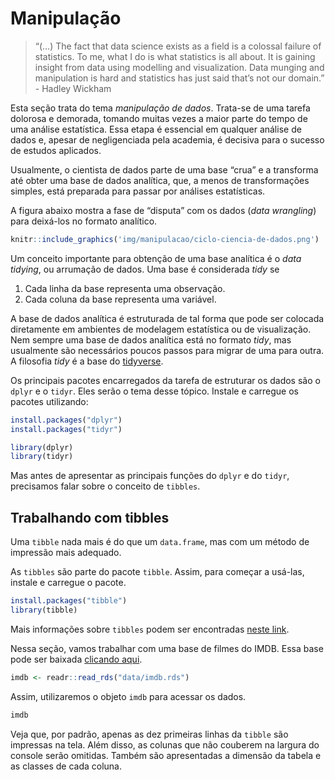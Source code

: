 # Manipulação 


> "(...) The fact that data science exists as a field is a colossal failure of statistics. To me, what I do is what statistics is all about. It is gaining insight from data using modelling and visualization. Data munging and manipulation is hard and statistics has just said that’s not our domain." - Hadley Wickham

Esta seção trata do tema *manipulação de dados*. Trata-se de uma tarefa dolorosa e demorada, tomando muitas vezes a maior parte do tempo de uma análise estatística. Essa etapa é essencial em qualquer análise de dados e, apesar de negligenciada pela academia, é decisiva para o sucesso de estudos aplicados.

Usualmente, o cientista de dados parte de uma base "crua" e a transforma até obter uma base de dados analítica, que, a menos de transformações simples, está preparada para passar por análises estatísticas.

A figura abaixo mostra a fase de "disputa" com os dados (*data wrangling*) para deixá-los no formato analítico.

```{r transform, echo=FALSE, fig.align='center'}
knitr::include_graphics('img/manipulacao/ciclo-ciencia-de-dados.png')
```

Um conceito importante para obtenção de uma base analítica é o *data tidying*, ou arrumação de dados. Uma base é considerada *tidy* se

1. Cada linha da base representa uma observação.
2. Cada coluna da base representa uma variável.

A base de dados analítica é estruturada de tal forma que pode ser colocada diretamente em ambientes de modelagem estatística ou de visualização. Nem sempre uma base de dados analítica está no formato *tidy*, mas usualmente são necessários poucos passos para migrar de uma para outra. A filosofia *tidy* é a base do [tidyverse](https://www.tidyverse.org/).

Os principais pacotes encarregados da tarefa de estruturar os dados são o `dplyr` e o `tidyr`. Eles serão o tema desse tópico. Instale e carregue os pacotes utilizando:

```{r, eval=FALSE}
install.packages("dplyr")
install.packages("tidyr")

library(dplyr)
library(tidyr)
```

Mas antes de apresentar as principais funções do `dplyr` e do `tidyr`, precisamos falar sobre o conceito de `tibbles`.

## Trabalhando com tibbles

Uma `tibble` nada mais é do que um `data.frame`, mas com um método de impressão mais adequado. 

As `tibbles` são parte do pacote `tibble`. Assim, para começar a usá-las, instale e carregue o pacote.

```{r, eval = FALSE}
install.packages("tibble")
library(tibble)
```

Mais informações sobre `tibbles` podem ser encontradas [neste link](http://r4ds.had.co.nz/tibbles.html).

Nessa seção, vamos trabalhar com uma base de filmes do IMDB. Essa base pode ser baixada [clicando aqui](https://github.com/curso-r/site-v2/raw/master/content/material/importacao/data/imdb.rds).

```{r}
imdb <- readr::read_rds("data/imdb.rds")
```

Assim, utilizaremos o objeto `imdb` para acessar os dados.

```{r}
imdb
```

Veja que, por padrão, apenas as dez primeiras linhas da `tibble` são impressas na tela. Além disso, as colunas que não couberem na largura do console serão omitidas. Também são apresentadas a dimensão da tabela e as classes de cada coluna.
